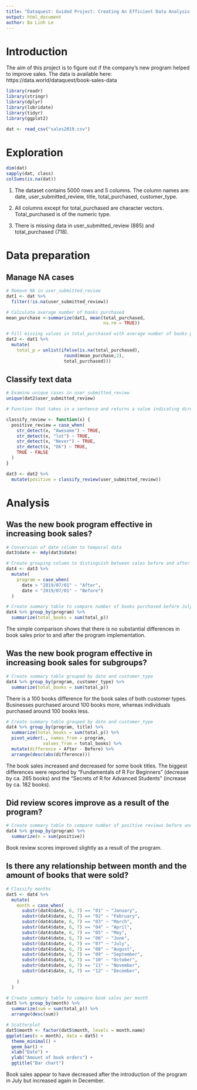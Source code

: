 ```yaml
---
title: "Dataquest: Guided Project: Creating An Efficient Data Analysis Workflow, Part 2"
output: html_document
author: Ba Linh Le 
---
```

# Introduction 

The aim of this project is to figure out if the company's new program helped to improve sales. The data is available here: https://data.world/dataquest/book-sales-data

```r
library(readr)
library(stringr)
library(dplyr)
library(lubridate)
library(tidyr)
library(ggplot2)
```


``` r
dat <- read_csv("sales2019.csv")
```
# Exploration

```r
dim(dat)
sapply(dat, class)
colSums(is.na(dat))
```

1. The dataset contains 5000 rows and 5 columns. The column names are: date, user_submitted_review, title, total_purchased, customer_type. 

2. All columns except for total_purchased are character vectors. Total_purchased is of the numeric type. 

3. There is missing data in user_submitted_review (885) and total_purchased (718). 

# Data preparation

## Manage NA cases 
```r
# Remove NA in user_submitted_review 
dat1 <- dat %>% 
  filter(!is.na(user_submitted_review))

# Calculate average number of books purchased
mean_purchase <-summarize(dat1, mean(total_purchased, 
                                     na.rm = TRUE))

# Fill missing values in total_purchased with average number of books purchased 
dat2 <- dat1 %>% 
  mutate(
    total_p = unlist(ifelse(is.na(total_purchased),
                      round(mean_purchase,2), 
                      total_purchased)))
```

## Classify text data 
```r
# Examine unique cases in user_submitted_review
unique(dat2$user_submitted_review)

# Function that takes in a sentence and returns a value indicating direction and degree of feedback 

classify_review <- function(x) {
  positive_review = case_when( 
    str_detect(x, "Awesome") ~ TRUE,
    str_detect(x, "lot") ~ TRUE,
    str_detect(x, "Never") ~ TRUE,
    str_detect(x, "Ok") ~ TRUE,
    TRUE ~ FALSE
  )
}

dat3 <- dat2 %>% 
  mutate(positive = classify_review(user_submitted_review))
```

# Analysis 

## Was the new book program effective in increasing book sales?
```r
# Conversion of date column to temporal data 
dat3$date <- mdy(dat3$date)

# Create grouping column to distinguish between sales before and after July 1 2019 
dat4 <- dat3 %>% 
  mutate(
    program = case_when( 
      date > "2019/07/01" ~ "After", 
      date < "2019/07/01" ~ "Before") 
  )

# Create summary table to compare number of books purchased before July 1, 2019 to after 
dat4 %>% group_by(program) %>% 
  summarize(total_books = sum(total_p))
```

The simple comparison shows that there is no substantial differences in book sales prior to and after the program implementation.

## Was the new book program effective in increasing book sales for subgroups?
```r
# Create summary table grouped by date and customer_type 
dat4 %>% group_by(program, customer_type) %>% 
  summarize(total_books = sum(total_p))
```

There is a 100 books difference for the book sales of both customer types. Businesses purchased around 100 books more, whereas individuals purchased around 100 books less.

``` r
# Create summary table grouped by date and customer_type 
dat4 %>% group_by(program, title) %>% 
  summarize(total_books = sum(total_p)) %>% 
  pivot_wider(., names_from = program,
              values_from = total_books) %>% 
  mutate(difference = After - Before) %>% 
  arrange(desc(abs(difference)))
```

The book sales increased and decreased for some book titles. The biggest differences were reported by "Fundamentals of R For Beginners" (decrease by ca. 265 books) and the "Secrets of R for Advanced Students" (increase by ca. 182 books).

## Did review scores improve as a result of the program?
```r
# Create summary table to compare number of positive reviews before and after July 1, 2019 
dat4 %>% group_by(program) %>% 
  summarize(n = sum(positive))
```

Book review scores improved slightly as a result of the program.

## Is there any relationship between month and the amount of books that were sold?
```r
# Classify months 
dat5 <- dat4 %>% 
  mutate(
    month = case_when(
      substr(dat4$date, 6, 7) == "01" ~ "January",
      substr(dat4$date, 6, 7) == "02" ~ "February",
      substr(dat4$date, 6, 7) == "03" ~ "March",
      substr(dat4$date, 6, 7) == "04" ~ "April",
      substr(dat4$date, 6, 7) == "05" ~ "May",
      substr(dat4$date, 6, 7) == "06" ~ "June",
      substr(dat4$date, 6, 7) == "07" ~ "July",
      substr(dat4$date, 6, 7) == "08" ~ "August",
      substr(dat4$date, 6, 7) == "09" ~ "September",
      substr(dat4$date, 6, 7) == "10" ~ "October",
      substr(dat4$date, 6, 7) == "11" ~ "November",
      substr(dat4$date, 6, 7) == "12" ~ "December",
      
    )
  )

# Create summary table to compare book sales per month
dat5 %>% group_by(month) %>% 
  summarize(sum = sum(total_p)) %>% 
  arrange(desc(sum))

# Scatterplot 
dat5$month <- factor(dat5$month, levels = month.name)
ggplot(aes(x = month), data = dat5) +
  theme_minimal() +
  geom_bar() + 
  xlab("Date") + 
  ylab("Amount of book orders") + 
  ggtitle("Bar chart")
```

Book sales appear to have decreased after the introduction of the program in July but increased again in December.